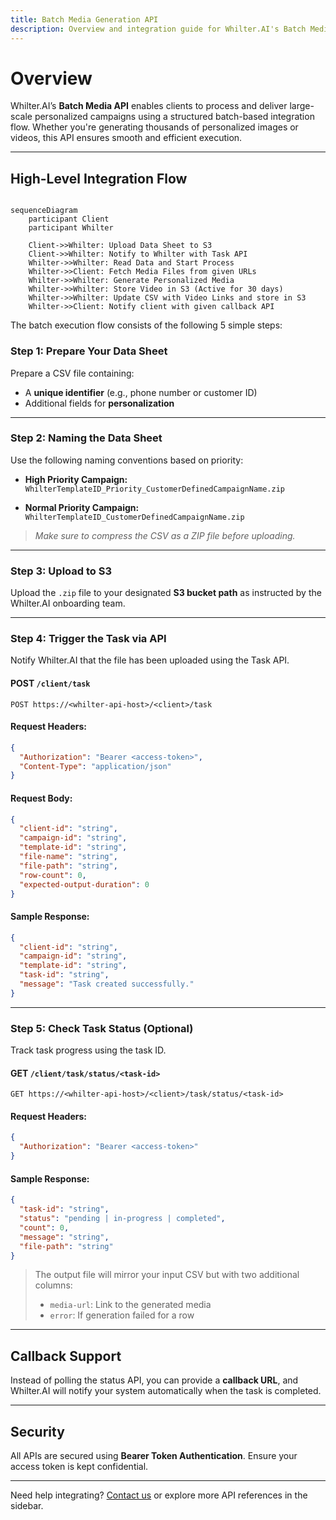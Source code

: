 ```yaml
---
title: Batch Media Generation API
description: Overview and integration guide for Whilter.AI's Batch Media API
---
```



# Overview

Whilter.AI’s **Batch Media API** enables clients to process and deliver large-scale personalized campaigns using a structured batch-based integration flow. Whether you're generating thousands of personalized images or videos, this API ensures smooth and efficient execution.

---

## High-Level Integration Flow

```mermaid

sequenceDiagram
    participant Client
    participant Whilter

    Client->>Whilter: Upload Data Sheet to S3
    Client->>Whilter: Notify to Whilter with Task API
    Whilter->>Whilter: Read Data and Start Process
    Whilter->>Client: Fetch Media Files from given URLs
    Whilter->>Whilter: Generate Personalized Media
    Whilter->>Whilter: Store Video in S3 (Active for 30 days)
    Whilter->>Whilter: Update CSV with Video Links and store in S3
    Whilter->>Client: Notify client with given callback API
```

The batch execution flow consists of the following 5 simple steps:

### Step 1: Prepare Your Data Sheet

Prepare a CSV file containing:
- A **unique identifier** (e.g., phone number or customer ID)
- Additional fields for **personalization**

---

### Step 2: Naming the Data Sheet

Use the following naming conventions based on priority:

- **High Priority Campaign:**  
  `WhilterTemplateID_Priority_CustomerDefinedCampaignName.zip`

- **Normal Priority Campaign:**  
  `WhilterTemplateID_CustomerDefinedCampaignName.zip`

> *Make sure to compress the CSV as a ZIP file before uploading.*

---

### Step 3: Upload to S3

Upload the `.zip` file to your designated **S3 bucket path** as instructed by the Whilter.AI onboarding team.

---

### Step 4: Trigger the Task via API

Notify Whilter.AI that the file has been uploaded using the Task API.

#### **POST** `/client/task`

```http
POST https://<whilter-api-host>/<client>/task
```

#### Request Headers:
```json
{
  "Authorization": "Bearer <access-token>",
  "Content-Type": "application/json"
}
```

#### Request Body:
```json
{
  "client-id": "string",
  "campaign-id": "string",
  "template-id": "string",
  "file-name": "string",
  "file-path": "string",
  "row-count": 0,
  "expected-output-duration": 0
}
```

#### Sample Response:
```json
{
  "client-id": "string",
  "campaign-id": "string",
  "template-id": "string",
  "task-id": "string",
  "message": "Task created successfully."
}
```

---

### Step 5: Check Task Status (Optional)

Track task progress using the task ID.

#### **GET** `/client/task/status/<task-id>`

```http
GET https://<whilter-api-host>/<client>/task/status/<task-id>
```

#### Request Headers:
```json
{
  "Authorization": "Bearer <access-token>"
}
```

#### Sample Response:
```json
{
  "task-id": "string",
  "status": "pending | in-progress | completed",
  "count": 0,
  "message": "string",
  "file-path": "string"
}
```

> The output file will mirror your input CSV but with two additional columns:
> - `media-url`: Link to the generated media  
> - `error`: If generation failed for a row

---

## Callback Support

Instead of polling the status API, you can provide a **callback URL**, and Whilter.AI will notify your system automatically when the task is completed.

---

## Security

All APIs are secured using **Bearer Token Authentication**. Ensure your access token is kept confidential.

---

Need help integrating? [Contact us](mailto:support@whilter.ai) or explore more API references in the sidebar.
